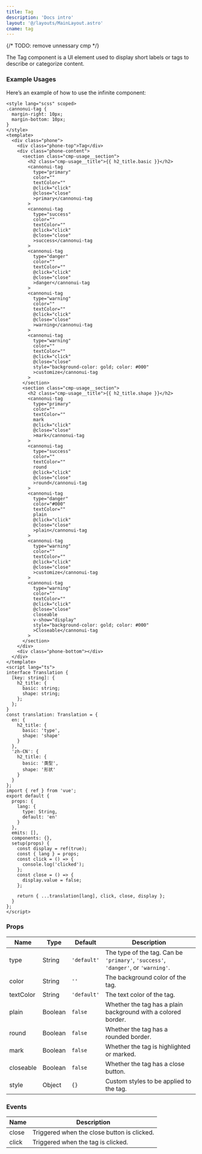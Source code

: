 ```yaml
---
title: Tag
description: 'Docs intro'
layout: '@/layouts/MainLayout.astro'
cname: tag
---
```


{/* TODO: remove unnessary cmp */}

The Tag component is a UI element used to display short labels or tags to describe or categorize content.

### Example Usages

<TagVue client:visible />

Here’s an example of how to use the infinite component:

```vue
<style lang="scss" scoped>
.cannonui-tag {
  margin-right: 10px;
  margin-bottom: 10px;
}
</style>
<template>
  <div class="phone">
    <div class="phone-top">Tag</div>
    <div class="phone-content">
      <section class="cmp-usage__section">
        <h2 class="cmp-usage__title">{{ h2_title.basic }}</h2>
        <cannonui-tag
          type="primary"
          color=""
          textColor=""
          @click="click"
          @close="close"
          >primary</cannonui-tag
        >
        <cannonui-tag
          type="success"
          color=""
          textColor=""
          @click="click"
          @close="close"
          >success</cannonui-tag
        >
        <cannonui-tag
          type="danger"
          color=""
          textColor=""
          @click="click"
          @close="close"
          >danger</cannonui-tag
        >
        <cannonui-tag
          type="warning"
          color=""
          textColor=""
          @click="click"
          @close="close"
          >warning</cannonui-tag
        >
        <cannonui-tag
          type="warning"
          color=""
          textColor=""
          @click="click"
          @close="close"
          style="background-color: gold; color: #000"
          >customize</cannonui-tag
        >
      </section>
      <section class="cmp-usage__section">
        <h2 class="cmp-usage__title">{{ h2_title.shape }}</h2>
        <cannonui-tag
          type="primary"
          color=""
          textColor=""
          mark
          @click="click"
          @close="close"
          >mark</cannonui-tag
        >
        <cannonui-tag
          type="success"
          color=""
          textColor=""
          round
          @click="click"
          @close="close"
          >round</cannonui-tag
        >
        <cannonui-tag
          type="danger"
          color="#000"
          textColor=""
          plain
          @click="click"
          @close="close"
          >plain</cannonui-tag
        >
        <cannonui-tag
          type="warning"
          color=""
          textColor=""
          @click="click"
          @close="close"
          >customize</cannonui-tag
        >
        <cannonui-tag
          type="warning"
          color=""
          textColor=""
          @click="click"
          @close="close"
          closeable
          v-show="display"
          style="background-color: gold; color: #000"
          >Closeable</cannonui-tag
        >
      </section>
    </div>
    <div class="phone-bottom"></div>
  </div>
</template>
<script lang="ts">
interface Translation {
  [key: string]: {
    h2_title: {
      basic: string;
      shape: string;
    };
  };
}
const translation: Translation = {
  en: {
    h2_title: {
      basic: 'type',
      shape: 'shape'
    }
  },
  'zh-CN': {
    h2_title: {
      basic: '类型',
      shape: '形状'
    }
  }
};
import { ref } from 'vue';
export default {
  props: {
    lang: {
      type: String,
      default: 'en'
    }
  },
  emits: [],
  components: {},
  setup(props) {
    const display = ref(true);
    const { lang } = props;
    const click = () => {
      console.log('clicked');
    };
    const close = () => {
      display.value = false;
    };

    return { ...translation[lang], click, close, display };
  }
};
</script>
```

### Props

| Name      | Type    | Default     | Description                                                                       |
| --------- | ------- | ----------- | --------------------------------------------------------------------------------- |
| type      | String  | `'default'` | The type of the tag. Can be `'primary'`, `'success'`, `'danger'`, or `'warning'`. |
| color     | String  | `''`        | The background color of the tag.                                                  |
| textColor | String  | `'default'` | The text color of the tag.                                                        |
| plain     | Boolean | `false`     | Whether the tag has a plain background with a colored border.                     |
| round     | Boolean | `false`     | Whether the tag has a rounded border.                                             |
| mark      | Boolean | `false`     | Whether the tag is highlighted or marked.                                         |
| closeable | Boolean | `false`     | Whether the tag has a close button.                                               |
| style     | Object  | `{}`        | Custom styles to be applied to the tag.                                           |

### Events

| Name  | Description                                 |
| ----- | ------------------------------------------- |
| close | Triggered when the close button is clicked. |
| click | Triggered when the tag is clicked.          |
